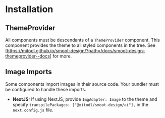 
<Meta title="Smoot-Design/Installation/Installation" />

# Installation

## ThemeProvider

All components must be descendants of a `ThemeProvider` component. This component provides the theme to all styled components in the tree. See [https://mitodl.github.io/smoot-design/?path=/docs/smoot-design-themeprovider--docs] for more.

## Image Imports

Some components import images in their source code. Your bundler must be configured to handle these imports.

- **NextJS:** If using NextJS, provide `ImgAdapter: Image` to the theme and specify `transpilePackages: ["@mitodl/smoot-design/ai"],` in the `next.config.js` file.
